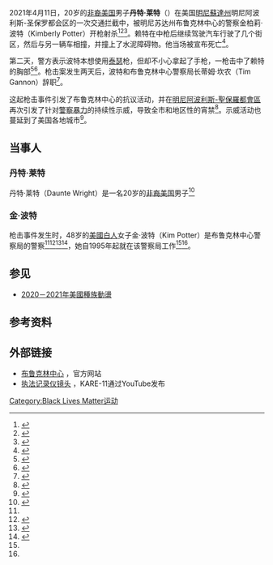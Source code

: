 {{infobox event
| title                    = 丹特·莱特之死
| partof                   = [[2020－2021年美國種族動盪|2020－2021年美國種族動盪]] 
| image                    = Hennepin County Minnesota Incorporated and Unincorporated areas Brooklyn Center Highlighted.svg
| image_upright            = 
| image_alt                = 
| caption                  = [[明尼蘇達州|明尼蘇達州]]布鲁克林中心的位置
| time                     = 约下午2:00
| timezone                 = [[北美中部时区|北美中部时区]]
| duration                 = <!-- {{duration|h=x|m=x|s=x}} or {{time interval|date1|date2|options}} -->
| type                     = 枪杀
| deaths                   = 丹特·莱特
| accused                  = 警察金·波特
| charges                  = 二级过失杀人罪
| date                     = {{start date|2021|04|11}}
| location                 = 美国[[明尼蘇達州|明尼蘇達州]]布鲁克林中心
| coordinates              = {{coord|45.0694|N|93.3411|W|display=inline,title}}
| notes                    = 枪击事件正在调查中<ref name="st_first_article" />
}}

2021年4月11日，20岁的[[非裔美国人|非裔美国]]男子'''丹特·莱特'''（{{lang-en|Daunte Wright}}）在美国[[明尼蘇達州|明尼蘇達州]]明尼阿波利斯-圣保罗都会区的一次交通拦截中，被明尼苏达州布鲁克林中心的警察金柏莉·波特（Kimberly Potter）开枪射杀<ref name="st_first_article">{{Cite news |last=Klecker |first=Mara |last2=Hyatt |first2=Kim |last3=Sawyer |first3=Liz |last4=Mannix |first4=Andy |date=2021-04-12 |title=Brooklyn Center police fatally shoot man, 20, inflaming tensions during the Derek Chauvin trial |language= |work=Star Tribune |location=Minneapolis, Minnesota |url=https://www.startribune.com/brooklyn-center-police-fatally-shoot-man-20-inflaming-tensions-during-the-derek-chauvin-trial/600044821/ |dead-url=no |access-date=2021-04-14 |archive-url=https://web.archive.org/web/20210412211625/https://www.startribune.com/brooklyn-center-police-fatally-shoot-man-20-inflaming-tensions-during-the-derek-chauvin-trial/600044821/ |archive-date=2021-04-12 }}</ref><ref name="bodycamvideo">{{Cite news |date=2021-04-12 |title=Brooklyn Center police body camera footage captures fatal shooting of Daunte Wright |language= |work=KARE-TV |publisher=Tenga |agency=NBC |location=Minneapolis, Minnesota |url=https://www.youtube.com/watch?v=cdv03O23vRQt=30 |dead-url=no |access-date=2021-04-14 |archive-url=https://web.archive.org/web/20210412192631/https://www.youtube.com/watch?v=cdv03O23vRQ |archive-date=2021-04-12 |via=YouTube }}</ref><ref name="POTTERIDSTAR">{{cite news |last1=Walsh |first1=Paul |last2=Sawyer |first2=Liz |title=Officer who fatally shot man in Brooklyn Center is identified as 26-year veteran |url=https://www.startribune.com/officer-who-fatally-shot-man-in-brooklyn-center-is-identified-as-26-year-veteran/600045243/ |access-date=2021-04-13 |publisher=Star Tribune |date=2021-04-12 |archive-date=2021-04-13 |archive-url=https://web.archive.org/web/20210413135703/https://www.startribune.com/officer-who-fatally-shot-man-in-brooklyn-center-is-identified-as-26-year-veteran/600045243/ }}</ref>。赖特在中枪后继续驾驶汽车行驶了几个街区，然后与另一辆车相撞，并撞上了水泥障碍物。他当场被宣布死亡<ref name="nyt-homicide">{{cite web|author1=The New York Times|date=2021-04-12|title=What to Know About the Police Shooting of Daunte Wright|url=https://www.nytimes.com/article/daunte-wright-death-minnesota.html|access-date=2021-04-13|website=The New York Times|quote=The Hennepin County medical examiner concluded Monday that Mr. Wright 'died of a gunshot wound of the chest and manner of death is homicide.'|archive-date=2021-04-12|archive-url=https://web.archive.org/web/20210412235340/https://www.nytimes.com/article/daunte-wright-death-minnesota.html}}</ref>。

第二天，警方表示波特本想使用[[泰瑟|泰瑟]]枪，但却不小心拿起了手枪，一枪击中了赖特的胸部<ref name="CBSNews13April">{{cite web |last1=Dakss |first1=Brian |last2=Sundby |first2=Alex |last3=Freiman |first3=Jordan |title=Second night of unrest after fatal police shooting of Daunte Wright outside Minneapolis |url=https://www.cbsnews.com/live-updates/daunte-wright-killed-police-brooklyn-center-minnesota-protests-second-night/ |website=CBS News |publisher=cbsnews.com |access-date=2021-04-13 |date=2021-04-13 |archive-date=2021-04-13 |archive-url=https://web.archive.org/web/20210413063748/https://www.cbsnews.com/live-updates/daunte-wright-killed-police-brooklyn-center-minnesota-protests-second-night/ }}</ref><ref name="MedicalExaminer">{{cite web |title=Medical examiner declares Daunte Wright death a homicide |url=https://kstp.com/minnesota-news/20-year-old-daunte-wright-shot-killed-traffic-stop-crash-brooklyn-center-police-overnight-unrest-curfew/6072395/ |website=KSTP |publisher=kstp.com |access-date=2021-04-13 |language= |date=2021-04-12 |archive-date=2021-04-13 |archive-url=https://web.archive.org/web/20210413015831/https://kstp.com/minnesota-news/20-year-old-daunte-wright-shot-killed-traffic-stop-crash-brooklyn-center-police-overnight-unrest-curfew/6072395/ }}</ref>。枪击案发生两天后，波特和布鲁克林中心警察局长蒂姆·坎农（Tim Gannon）辞职<ref name="PotterGannonResign">{{cite web |last1=Shapiro |first1=Emily |title=Officer who shot, killed Daunte Wright and Brooklyn Center police chief both resign |url=https://abcnews.go.com/US/police-officer-shot-killed-daunte-wright-resigns/story?id=77048421 |website=ABC News |publisher=abcnews.go.com |access-date=2021-04-13 |language= |date=2021-04-13 |archive-date=2021-04-13 |archive-url=https://web.archive.org/web/20210413173933/https://abcnews.go.com/US/police-officer-shot-killed-daunte-wright-resigns/story?id=77048421 }}</ref>。

这起枪击事件引发了布鲁克林中心的抗议活动，并在[[明尼阿波利斯-聖保羅都會區|明尼阿波利斯-聖保羅都會區]]再次引发了针对[[警察暴力|警察暴力]]的持续性示威，导致全市和地区性的宵禁<ref name="Curfews">{{cite web |last1=Gottfried |first1=Mara |title=Hundreds ignore curfew to protest Daunte Wright shooting outside Brooklyn Center P.D. |url=https://www.msn.com/en-us/news/us/nighttime-curfew-going-into-effect-in-ramsey-hennepin-anoka-counties-after-brooklyn-center-officer-fatally-shoots-man/ar-BB1fzUzC |publisher=msn.com |access-date=2021-04-13 |language= |date=2021-04-12 |archive-date=2021-04-12 |archive-url=https://web.archive.org/web/20210412223631/https://www.msn.com/en-us/news/us/nighttime-curfew-going-into-effect-in-ramsey-hennepin-anoka-counties-after-brooklyn-center-officer-fatally-shoots-man/ar-BB1fzUzC }}</ref>。示威活动也蔓延到了美国各地城市<ref name="ProtestsGrow">{{cite web |last1=Sullivan |first1=Becky |title=Protests Grow In Minnesota And Around U.S. Over Death of Daunte Wright |url=https://www.npr.org/2021/04/13/986764183/protests-grow-in-minnesota-and-around-u-s-over-death-of-daunte-wright |website=NPR |publisher=npr.org |access-date=2021-04-13 |language= |date=2021-04-13 |archive-date=2021-04-13 |archive-url=https://web.archive.org/web/20210413181038/https://www.npr.org/2021/04/13/986764183/protests-grow-in-minnesota-and-around-u-s-over-death-of-daunte-wright }}</ref>。

== 当事人 ==
===丹特·莱特===
丹特·莱特（Daunte Wright）是一名20岁的[[非裔美国人|非裔美国]]男子<ref>{{cite web |last1=Sullivan |first1=Becky |last2=Romo |first2=Vanessa |title=Officer Who Fatally Shot Daunte Wright With 'Accidental Discharge' Is Identified |url=https://www.npr.org/2021/04/12/986458941/police-say-accidental-discharge-of-gun-led-to-daunte-wrights-death |website=NPR |publisher=npr.org |access-date=2021-04-13 |language= |date=2021-04-12 |archive-date=2021-04-12 |archive-url=https://web.archive.org/web/20210412222453/https://www.npr.org/2021/04/12/986458941/police-say-accidental-discharge-of-gun-led-to-daunte-wrights-death }}</ref>

===金·波特===
枪击事件发生时，48岁的[[美國白人|美國白人]]女子金·波特（Kim Potter）是布鲁克林中心警察局的警察<ref name="POTTERIDSTAR"/><ref name="PotterBio">{{cite web |last1=McEvoy |first1=Jemima |title=Here’s What We Know About Kim Potter, The Minnesota Officer Who Shot Daunte Wright |url=https://www.forbes.com/sites/jemimamcevoy/2021/04/13/heres-what-we-know-about-kim-potter-the-minnesota-officer-who-shot-daunte-wright/?sh=21b124f37fd2 |website=Forbes |publisher=forbes.com |access-date=2021-04-13 |language= |date=2021-04-13 |archive-date=2021-04-13 |archive-url=https://web.archive.org/web/20210413225031/https://www.forbes.com/sites/jemimamcevoy/2021/04/13/heres-what-we-know-about-kim-potter-the-minnesota-officer-who-shot-daunte-wright/?sh=21b124f37fd2 }}</ref><ref name="one">{{cite news |last=Navratil |first=Liz |last2=Mannix |first2=Andy |title=Chief: Officer meant to use Taser, not firearm, on Daunte Wright |date=2021-04-12 |work=Star Tribune |location=Minneapolis, Minnesota |url=https://www.startribune.com/chief-officer-may-have-meant-to-use-taser-not-firearm-on-daunte-wright/600045076/ |dead-url=no |archive-url=https://web.archive.org/web/20210413173714/https://www.startribune.com/police-chief-officer-meant-to-use-taser-not-firearm-on-daunte-wright-brooklyn-center-shooting/600045076/ |archive-date=2021-04-13 |language= |accessdate=2021-04-14 }}</ref><ref>{{cite web |last1=Ibrahim |first1=Mohamed |last2=Householder |first2=Mike |title=Daunte Wright shooting: Police officer Kim Potter, Chief Tom Gannon resign from Brooklyn Center Police Department |url=https://abc7.com/daunte-wright-death-minnesota-traffic-stop-shooting-brooklyn-center-video/10511641/ |website=ABC7 |publisher=abc7.com |access-date=2021-04-13 |language= |date=2021-04-13 |archive-date=2021-04-13 |archive-url=https://web.archive.org/web/20210413183103/https://abc7.com/daunte-wright-death-minnesota-traffic-stop-shooting-brooklyn-center-video/10511641/ }}</ref>，她自1995年起就在该警察局工作<ref name="POTTERIDSTAR"/><ref name="PotterBio"/>。

== 参见 ==
{{commons category|Killing of Daunte Wright}}
* [[2020－2021年美國種族動盪|2020－2021年美國種族動盪]]

== 参考资料 ==
{{reflist}}

== 外部链接 ==
* [https://www.ci.brooklyn-center.mn.us/ 布鲁克林中心] {{Wayback|url=https://www.ci.brooklyn-center.mn.us/ |date=20210523163648 }}，官方网站
* [https://www.youtube.com/watch?v=cdv03O23vRQt=30 执法记录仪镜头] {{Wayback|url=https://www.youtube.com/watch?v=cdv03O23vRQt=30 |date=20210412192631 }}，KARE-11通过YouTube发布

{{DEFAULTSORT:Wright, Daunte}}
[[Category:Black_Lives_Matter运动|Category:Black Lives Matter运动]]
